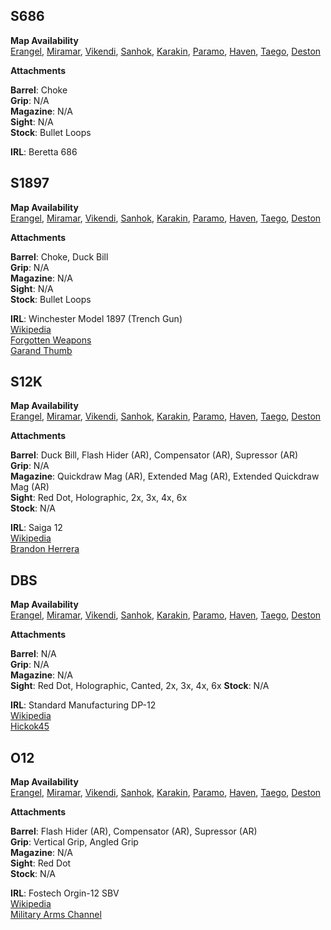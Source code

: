 
## S686

<Weapon name="S686"/>

**Map Availability**  
[Erangel](/maps/erangel),
[Miramar](/maps/miramar),
[Vikendi](/maps/vikendi),
[Sanhok](/maps/sanhok),
[Karakin](/maps/karakin),
[Paramo](/maps/paramo),
[Haven](/maps/haven),
[Taego](/maps/taego),
[Deston](/maps/deston)  

**Attachments**  

**Barrel**: Choke  
**Grip**: N/A  
**Magazine**: N/A  
**Sight**: N/A  
**Stock**: Bullet Loops  

**IRL**: Beretta 686    

## S1897

<Weapon name="S1897"/>

**Map Availability**  
[Erangel](/maps/erangel),
[Miramar](/maps/miramar),
[Vikendi](/maps/vikendi),
[Sanhok](/maps/sanhok),
[Karakin](/maps/karakin),
[Paramo](/maps/paramo),
[Haven](/maps/haven),
[Taego](/maps/taego),
[Deston](/maps/deston)  

**Attachments**  

**Barrel**: Choke, Duck Bill  
**Grip**: N/A  
**Magazine**: N/A  
**Sight**: N/A  
**Stock**: Bullet Loops  

**IRL**: Winchester Model 1897 (Trench Gun)  
[Wikipedia](https://en.wikipedia.org/wiki/Winchester_Model_1897)  
[Forgotten Weapons](https://www.forgottenweapons.com/peak-american-the-winchester-1897-trench-gun-in-ww1/)  
[Garand Thumb](https://www.youtube.com/watch?v=0nRWqKC5bqQ)   

## S12K

<Weapon name="S12K"/>

**Map Availability**  
[Erangel](/maps/erangel),
[Miramar](/maps/miramar),
[Vikendi](/maps/vikendi),
[Sanhok](/maps/sanhok),
[Karakin](/maps/karakin),
[Paramo](/maps/paramo),
[Haven](/maps/haven),
[Taego](/maps/taego),
[Deston](/maps/deston)  

**Attachments**  

**Barrel**: Duck Bill, Flash Hider (AR), Compensator (AR), Supressor (AR)  
**Grip**: N/A  
**Magazine**: Quickdraw Mag (AR), Extended Mag (AR), Extended Quickdraw Mag (AR)  
**Sight**: Red Dot, Holographic, 2x, 3x, 4x, 6x  
**Stock**: N/A  

**IRL**: Saiga 12  
[Wikipedia](https://en.wikipedia.org/wiki/Saiga-12)  
[Brandon Herrera](https://www.youtube.com/watch?v=-fMMH5BeHbU)    

## DBS

<Weapon name="DBS"/>

**Map Availability**  
[Erangel](/maps/erangel),
[Miramar](/maps/miramar),
[Vikendi](/maps/vikendi),
[Sanhok](/maps/sanhok),
[Karakin](/maps/karakin),
[Paramo](/maps/paramo),
[Haven](/maps/haven),
[Taego](/maps/taego),
[Deston](/maps/deston)  

**Attachments**  

**Barrel**: N/A  
**Grip**: N/A  
**Magazine**: N/A  
**Sight**: Red Dot, Holographic, Canted, 2x, 3x, 4x, 6x
**Stock**: N/A  

**IRL**: Standard Manufacturing DP-12  
[Wikipedia](https://en.wikipedia.org/wiki/Standard_Manufacturing_DP-12)  
[Hickok45](https://www.youtube.com/watch?v=3bOVOqccmw0)    

## O12

<Weapon name="O12"/>

**Map Availability**  
[Erangel](/maps/erangel),
[Miramar](/maps/miramar),
[Vikendi](/maps/vikendi),
[Sanhok](/maps/sanhok),
[Karakin](/maps/karakin),
[Paramo](/maps/paramo),
[Haven](/maps/haven),
[Taego](/maps/taego),
[Deston](/maps/deston)  

**Attachments**  

**Barrel**: Flash Hider (AR), Compensator (AR), Supressor (AR)  
**Grip**: Vertical Grip, Angled Grip  
**Magazine**: N/A  
**Sight**: Red Dot  
**Stock**: N/A  

**IRL**: Fostech Orgin-12 SBV  
[Wikipedia](https://en.wikipedia.org/wiki/Origin-12)  
[Military Arms Channel](https://www.youtube.com/watch?v=uHJA3iXelRs)    